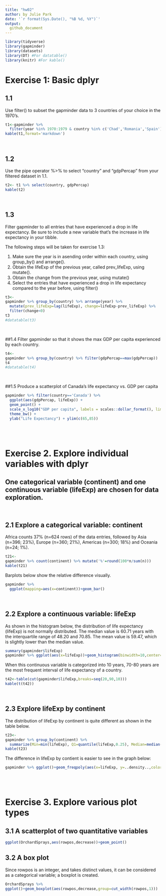 ```yaml
---
title: "hw02"
author: by Julie Park
date: '`r format(Sys.Date(), "%B %d, %Y")`'
output: 
  github_document
---
```



```r
library(tidyverse)
library(gapminder)
library(datasets)
library(DT) #For datatable()
library(knitr) #For kable()
```

# Exercise 1: Basic dplyr
## 1.1 
Use filter() to subset the gapminder data to 3 countries of your choice in the 1970's.

```r
t1<-gapminder %>% 
  filter(year %in% 1970:1979 & country %in% c('Chad','Romania','Spain'))
kable(t1,format='markdown')
```

<br/>

## 1.2 
Use the pipe operator %>% to select "country" and "gdpPercap" from your filtered dataset in 1.1.

```r
t2<- t1 %>% select(country, gdpPercap)
kable(t2)
```

<br/>

## 1.3 
Filter gapminder to all entries that have experienced a drop in life expectancy. Be sure to include a new variable that's the increase in life expectancy in your tibble. 

The following steps will be taken for exercise 1.3:

1. Make sure the year is in asending order within each country, using group_by() and arrange().
2. Obtain the lifeExp of the previous year, called prev_lifeExp, using mutate().
3. Obtain the change from the previous year, using mutate()
4. Select the entries that have experienced a drop in life expectancy compared to the year before, using filter()
```r
t3<-
gapminder %>% group_by(country) %>% arrange(year) %>% 
  mutate(prev_lifeExp=lag(lifeExp), change=lifeExp-prev_lifeExp) %>% 
  filter(change<0)
t3
#datatable(t3)
```

<br/>

##1.4 
Filter gapminder so that it shows the max GDP per capita experienced by each country.

```r
t4<-
gapminder %>% group_by(country) %>% filter(gdpPercap==max(gdpPercap))
t4
#datatable(t4)
```


</br>

##1.5 
Produce a scatterplot of Canada's life expectancy vs. GDP per capita

```r
gapminder %>% filter(country=='Canada') %>% 
  ggplot(aes(gdpPercap, lifeExp)) +
  geom_point() +
  scale_x_log10("GDP per capita", labels = scales::dollar_format(), limits=c(10000,40000)) +
  theme_bw() +
  ylab("Life Expectancy") + ylim(c(65,85))
```

<br/><br/>

# Exercise 2. Explore individual variables with dplyr
## One categorical variable (continent) and one continuous variable (lifeExp) are chosen for data exploration.
<br/>

## 2.1 Explore a categorical variable: continent
Africa counts 37% (n=624 rows) of the data entries, followed by Asia (n=396; 23%), Europe (n=360; 21%), Americas (n=300; 18%) and Oceania (n=24; 1%).

```r
t21<-
gapminder %>% count(continent) %>% mutate('%'=round(100*n/sum(n))) 
kable(t21)
```


Barplots below show the relative difference visually.
```r
gapminder %>% 
  ggplot(mapping=aes(x=continent))+geom_bar()

```


<br/>

## 2.2 Explore a continuous variable: lifeExp
As shown in the histogram below, the distribution of life expectancy (lifeExp) is not normally distributed.  The median value is 60.71 years with the interquartile range of 48.20 and 70.85.  The mean value is 59.47, which is slightly lower than the median value.  

```r
summary(gapminder$lifeExp)
gapminder %>% ggplot(aes(x=lifeExp))+geom_histogram(binwidth=10,center=0)
```

When this continuous  variable is categorized into 10 years, 70-80 years are the most frequent interval of life expectancy of a country.

```r
t42<-table(cut(gapminder$lifeExp,breaks=seq(20,90,10)))
kable(t(t42))
```

<br/>

## 2.3 Explore lifeExp by continent

The distribution of lifeExp by continent is quite different as shown in the table below.  
```r
t23<-
gapminder %>% group_by(continent) %>% 
  summarize(Min=min(lifeExp), Q1=quantile(lifeExp,0.25), Median=median(lifeExp), Mean=mean(lifeExp), Q3=quantile(lifeExp,0.75), Max=max(lifeExp) )
kable(t23)
```


The difference in lifeExp by contient is easier to see in the graph below:
```r
gapminder %>% ggplot()+geom_freqpoly(aes(x=lifeExp, y=..density..,color=continent), binwidth=10,center=0)
```




<br/><br/>

# Exercise 3. Explore various plot types
## 3.1 A scatterplot of two quantitative variables

```r
ggplot(OrchardSprays,aes(rowpos,decrease))+geom_point()

```

## 3.2 A box plot 
Since rowpos is an integer, and takes distinct values, it can be considered as a categorical variable; a boxplot is created.
```r
OrchardSprays %>% 
ggplot()+geom_boxplot(aes(rowpos,decrease,group=cut_width(rowpos,1)))

```


